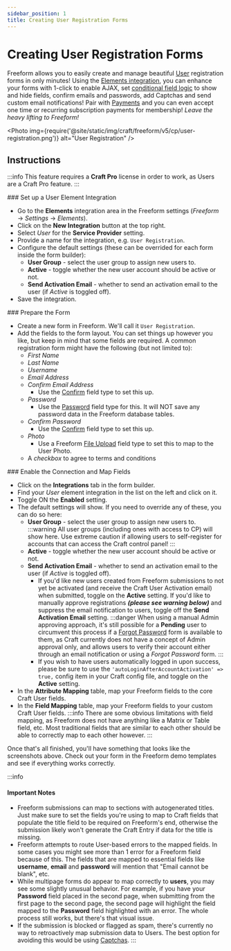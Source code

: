 ```yaml
---
sidebar_position: 1
title: Creating User Registration Forms
---
```



# Creating User Registration Forms<Badge type="pro" text="Pro" />

Freeform allows you to easily create and manage beautiful [User](https://craftcms.com/docs/5.x/system/user-management.html#public-registration-pro) registration forms in only minutes! Using the [Elements integration](../../integrations/elements.mdx#craft-users), you can enhance your forms with 1-click to enable AJAX, set [conditional field logic](../../forms/conditional-rules.mdx) to show and hide fields, confirm emails and passwords, add Captchas and send custom email notifications! Pair with [Payments](../../integrations/stripe-payments.mdx) and you can even accept one time or recurring subscription payments for membership! _Leave the heavy lifting to Freeform!_

<Photo
  img={require('@site/static/img/craft/freeform/v5/cp/user-registration.png')}
  alt="User Registration"
/>

## Instructions

:::info
This feature requires a **Craft Pro** license in order to work, as Users are a Craft Pro feature.
:::

<VerticalStepWrapper>
<StepMarkdown>
### Set up a User Element Integration

- Go to the **Elements** integration area in the Freeform settings (_Freeform_ → _Settings_ → _Elements_).
- Click on the **New Integration** button at the top right.
- Select _User_ for the **Service Provider** setting.
- Provide a name for the integration, e.g. `User Registration`.
- Configure the default settings (these can be overrided for each form inside the form builder):
  - **User Group** - select the user group to assign new users to.
  - **Active** - toggle whether the new user account should be active or not.
  - **Send Activation Email** - whether to send an activation email to the user (if _Active_ is toggled off).
- Save the integration.

</StepMarkdown>
<StepMarkdown>
### Prepare the Form

- Create a new form in Freeform. We'll call it `User Registration`.
- Add the fields to the form layout. You can set things up however you like, but keep in mind that some fields are required. A common registration form might have the following (but not limited to):
  - _First Name_
  - _Last Name_
  - _Username_
  - _Email Address_
  - _Confirm Email Address_
    - Use the [Confirm](../../forms/fields.mdx#confirm) field type to set this up.
  - _Password_
    - Use the [Password](../../forms/fields.mdx#password) field type for this. It will NOT save any password data in the Freeform database tables.
  - _Confirm Password_
    - Use the [Confirm](../../forms/fields.mdx#confirm) field type to set this up.
  - _Photo_
    - Use a Freeform [File Upload](../../forms/fields.mdx#file-upload) field type to set this to map to the User Photo.
  - A _checkbox_ to agree to terms and conditions

</StepMarkdown>
<StepMarkdown>
### Enable the Connection and Map Fields

- Click on the **Integrations** tab in the form builder.
- Find your _User_ element integration in the list on the left and click on it.
- Toggle ON the **Enabled** setting.
- The default settings will show. If you need to override any of these, you can do so here:
  - **User Group** - select the user group to assign new users to.
    :::warning
    All user groups (including ones with access to CP) will show here. Use extreme caution if allowing users to self-register for accounts that can access the Craft control panel!
    :::
  - **Active** - toggle whether the new user account should be active or not.
  - **Send Activation Email** - whether to send an activation email to the user (if _Active_ is toggled off).
    - If you'd like new users created from Freeform submissions to not yet be activated (and receive the Craft User Activation email) when submitted, toggle on the **Active** setting. If you'd like to manually approve registrations _**(please see warning below)**_ and suppress the email notification to users, toggle off the **Send Activation Email** setting.
      :::danger
      When using a manual Admin approving approach, it's still possible for a **Pending** user to circumvent this process if a [Forgot Password](https://craftcms.com/knowledge-base/front-end-user-accounts#reset-password-forms) form is available to them, as Craft currently does not have a concept of Admin approval only, and allows users to verify their account either through an email notification or using a _Forgot Password_ form.
      :::
    - If you wish to have users automatically logged in upon success, please be sure to use the `'autoLoginAfterAccountActivation' => true,` config item in your Craft config file, and toggle on the **Active** setting.
- In the **Attribute Mapping** table, map your Freeform fields to the core Craft User fields.
- In the **Field Mapping** table, map your Freeform fields to your custom Craft User fields.
  :::info
  There are some obvious limitations with field mapping, as Freeform does not have anything like a Matrix or Table field, etc. Most traditional fields that are similar to each other should be able to correctly map to each other however.
  :::

Once that's all finished, you'll have something that looks like the screenshots above. Check out your form in the Freeform demo templates and see if everything works correctly.

</StepMarkdown>
</VerticalStepWrapper>

:::info

#### Important Notes

- Freeform submissions can map to sections with autogenerated titles. Just make sure to set the fields you're using to map to Craft fields that populate the title field to be required on Freeform's end, otherwise the submission likely won't generate the Craft Entry if data for the title is missing.
- Freeform attempts to route User-based errors to the mapped fields. In some cases you might see more than 1 error for a Freeform field because of this. The fields that are mapped to essential fields like **username**, **email** and **password** will mention that "Email cannot be blank", etc.
- While multipage forms do appear to map correctly to **users**, you may see some slightly unusual behavior. For example, if you have your **Password** field placed in the second page, when submitting from the first page to the second page, the second page will highlight the field mapped to the **Password** field highlighted with an error. The whole process still works, but there's that visual issue.
- If the submission is blocked or flagged as spam, there's currently no way to retroactively map submission data to Users. The best option for avoiding this would be using [Captchas](../../integrations/index.mdx#captchas--spam-protection).
  :::
